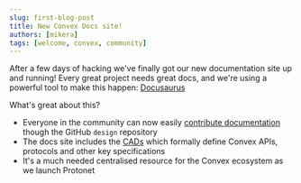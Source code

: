 ```yaml
---
slug: first-blog-post
title: New Convex Docs site!
authors: [mikera]
tags: [welcome, convex, community]
---
```


After a few days of hacking we've finally got our new documentation site up and running! Every great project needs great docs, and we're using a powerful tool to make this happen: [Docusaurus](https://docusaurus.io/)
<!-- truncate -->

What's great about this?
- Everyone in the community can now easily [contribute documentation](https://github.com/Convex-Dev/design) though the GitHub `design` repository
- The docs site includes the [CADs](/docs/cad/0000cads) which formally define Convex APIs, protocols and other key specifications
- It's a much needed centralised resource for the Convex ecosystem as we launch Protonet
